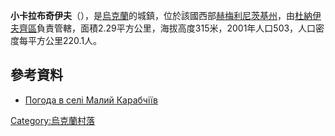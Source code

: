 {{coord|49|3|24|N|26|41|57|E|scale:100000|display=title}}

'''小卡拉布奇伊夫'''（{{lang-uk|Малий Карабчіїв}}），是[[烏克蘭|烏克蘭]]的城鎮，位於該國西部[[赫梅利尼茨基州|赫梅利尼茨基州]]，由[[杜納伊夫齊區|杜納伊夫齊區]]負責管轄，面積2.29平方公里，海拔高度315米，2001年人口503，人口密度每平方公里220.1人。

==參考資料==
* [http://weather.in.ua/ua/hmel'nickaja/14665 Погода в селі Малий Карабчіїв]{{Wayback|url=http://weather.in.ua/ua/hmel%27nickaja/14665 |date=20111220083141 }}

{{Ukraine-geo-stub}}
[[Category:烏克蘭村落|Category:烏克蘭村落]]